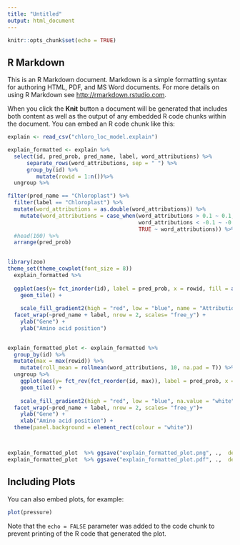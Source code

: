 ```yaml
---
title: "Untitled"
output: html_document
---
```


```r
knitr::opts_chunk$set(echo = TRUE)
```

## R Markdown

This is an R Markdown document. Markdown is a simple formatting syntax for authoring HTML, PDF, and MS Word documents. For more details on using R Markdown see <http://rmarkdown.rstudio.com>.

When you click the **Knit** button a document will be generated that includes both content as well as the output of any embedded R code chunks within the document. You can embed an R code chunk like this:

```r

explain <- read_csv("chloro_loc_model.explain")

explain_formatted <- explain %>%
  select(id, pred_prob, pred_name, label, word_attributions) %>%
      separate_rows(word_attributions, sep = " ") %>% 
      group_by(id) %>%
         mutate(rowid = 1:n())%>% 
  ungroup %>%

filter(pred_name == "Chloroplast") %>%
  filter(label == "Chloroplast") %>%
  mutate(word_attributions = as.double(word_attributions)) %>% 
    mutate(word_attributions = case_when(word_attributions > 0.1 ~ 0.1,
                                         word_attributions < -0.1 ~ -0.1,
                                         TRUE ~ word_attributions)) %>%
  #head(100) %>%
  arrange(pred_prob) 
  

library(zoo)
theme_set(theme_cowplot(font_size = 8))
  explain_formatted %>%
  
  ggplot(aes(y= fct_inorder(id), label = pred_prob, x = rowid, fill = as.double(word_attributions))) +
    geom_tile() + 
    
    scale_fill_gradient2(high = "red", low = "blue", name = "Attribution" ) +
  facet_wrap(~pred_name + label, nrow = 2, scales= "free_y") +
    ylab("Gene") +
    ylab("Amino acid position")
  

explain_formatted_plot <- explain_formatted %>%
  group_by(id) %>%
  mutate(max = max(rowid)) %>%
    mutate(roll_mean = rollmean(word_attributions, 10, na.pad = T)) %>%
  ungroup %>%
    ggplot(aes(y= fct_rev(fct_reorder(id, max)), label = pred_prob, x = rowid, fill = as.double(roll_mean))) +
    geom_tile() + 
    
    scale_fill_gradient2(high = "red", low = "blue", na.value = "white", name = "Attribution" ) +
  facet_wrap(~pred_name + label, nrow = 2, scales= "free_y")+
    ylab("Gene") +
    xlab("Amino acid position") +
  theme(panel.background = element_rect(colour = "white"))



explain_formatted_plot  %>% ggsave("explain_formatted_plot.png", .,  device = "png", height = 4, width = 4.5, units = "in")
explain_formatted_plot  %>% ggsave("explain_formatted_plot.pdf", .,  device = "pdf", height = 4, width = 4.5, units = "in")

```

## Including Plots

You can also embed plots, for example:

```r
plot(pressure)
```

Note that the `echo = FALSE` parameter was added to the code chunk to prevent printing of the R code that generated the plot.
